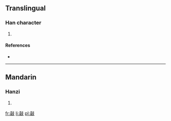 ==Translingual==

===Han character===
{{Han char|rn=66|rad=攴|as=12|sn=16|four=4164<sub>7</sub>|canj=土口卜水 (GRYE)}}

# {{defn|Han|sort=攴12}}

====References====
* {{Han ref|kx=0475.120|dkj=13375|dj=0830.080|hdz=21476.050|uh=657C|ud=25980|bh=E9B1|bd=59825}}

----

==Mandarin==

===Hanzi===
{{cmn-hanzi|pin=[[xǐ]] ([[xi3]])|wg=hsi<sup>3</sup>}}

# {{defn|lang=cmn|sort=攴12}}

[[fr:敼]]
[[li:敼]]
[[pl:敼]]